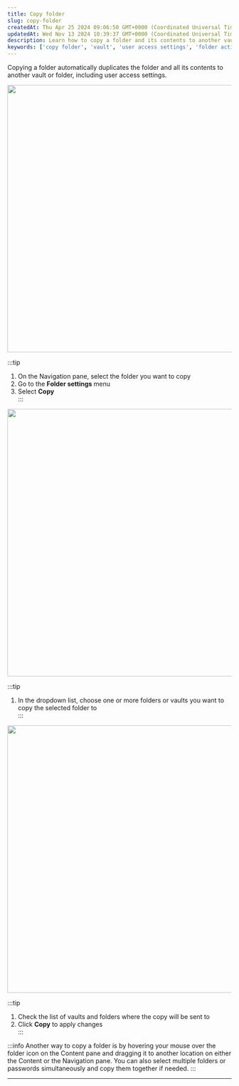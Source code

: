 ```yaml
---
title: Copy folder
slug: copy-folder
createdAt: Thu Apr 25 2024 09:06:50 GMT+0000 (Coordinated Universal Time)
updatedAt: Wed Nov 13 2024 10:39:37 GMT+0000 (Coordinated Universal Time)
description: Learn how to copy a folder and its contents to another vault or folder, including user access settings.
keywords: ['copy folder', 'vault', 'user access settings', 'folder actions']
---
```


Copying a folder automatically duplicates the folder and all its contents to another vault or folder, including user access settings.

<div style={{ textAlign: 'center' }}>
  <img
    src="/img/assets/iGXZKA77j0IVgW4jZWcoV_345-vaults-and-folders-actions-with-folders-copy-folder-1.png"
    width="600"
    style={{ display: 'block', margin: '0 auto' }}
  />
</div>

:::tip
1. On the Navigation pane, select the folder you want to copy  
2. Go to the **Folder settings** menu  
3. Select **Copy**  
:::

<div style={{ textAlign: 'center' }}>
  <img
    src="/img/assets/S_FJBdGVbCyUqz9EJ275m_345-vaults-and-folders-actions-with-folders-copy-folder-2.png"
    width="600"
    style={{ display: 'block', margin: '0 auto' }}
  />
</div>

:::tip
1. In the dropdown list, choose one or more folders or vaults you want to copy the selected folder to  
:::

<div style={{ textAlign: 'center' }}>
  <img
    src="/img/assets/GQqPObf-UqRA8Uj2q4spr_345-vaults-and-folders-actions-with-folders-copy-folder-3.png"
    width="600"
    style={{ display: 'block', margin: '0 auto' }}
  />
</div>

:::tip
1. Check the list of vaults and folders where the copy will be sent to  
2. Click **Copy** to apply changes  
:::

:::info
Another way to copy a folder is by hovering your mouse over the folder icon on the Content pane and dragging it to another location on either the Content or the Navigation pane. You can also select multiple folders or passwords simultaneously and copy them together if needed.
:::

***